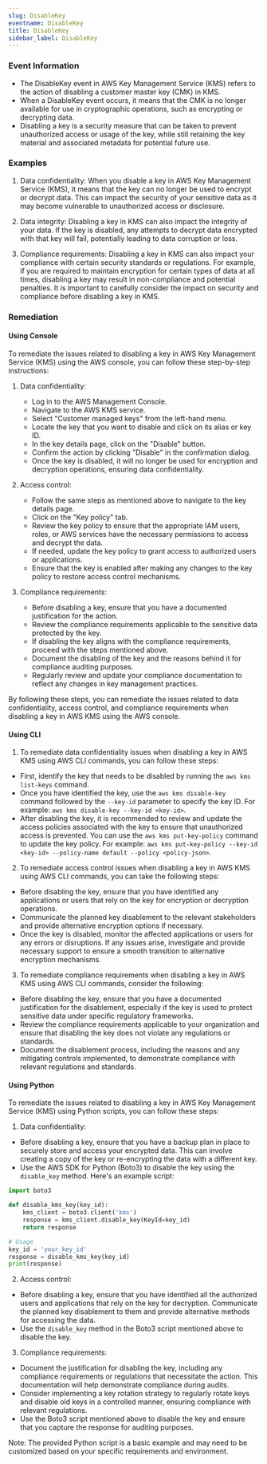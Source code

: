 ```yaml
--- 
slug: DisableKey
eventname: DisableKey
title: DisableKey
sidebar_label: DisableKey
---
```

                       
### Event Information

- The DisableKey event in AWS Key Management Service (KMS) refers to the action of disabling a customer master key (CMK) in KMS.
- When a DisableKey event occurs, it means that the CMK is no longer available for use in cryptographic operations, such as encrypting or decrypting data.
- Disabling a key is a security measure that can be taken to prevent unauthorized access or usage of the key, while still retaining the key material and associated metadata for potential future use.


### Examples

1. Data confidentiality: When you disable a key in AWS Key Management Service (KMS), it means that the key can no longer be used to encrypt or decrypt data. This can impact the security of your sensitive data as it may become vulnerable to unauthorized access or disclosure.

2. Data integrity: Disabling a key in KMS can also impact the integrity of your data. If the key is disabled, any attempts to decrypt data encrypted with that key will fail, potentially leading to data corruption or loss.

3. Compliance requirements: Disabling a key in KMS can also impact your compliance with certain security standards or regulations. For example, if you are required to maintain encryption for certain types of data at all times, disabling a key may result in non-compliance and potential penalties. It is important to carefully consider the impact on security and compliance before disabling a key in KMS.

### Remediation

#### Using Console

To remediate the issues related to disabling a key in AWS Key Management Service (KMS) using the AWS console, you can follow these step-by-step instructions:

1. Data confidentiality:
   - Log in to the AWS Management Console.
   - Navigate to the AWS KMS service.
   - Select "Customer managed keys" from the left-hand menu.
   - Locate the key that you want to disable and click on its alias or key ID.
   - In the key details page, click on the "Disable" button.
   - Confirm the action by clicking "Disable" in the confirmation dialog.
   - Once the key is disabled, it will no longer be used for encryption and decryption operations, ensuring data confidentiality.

2. Access control:
   - Follow the same steps as mentioned above to navigate to the key details page.
   - Click on the "Key policy" tab.
   - Review the key policy to ensure that the appropriate IAM users, roles, or AWS services have the necessary permissions to access and decrypt the data.
   - If needed, update the key policy to grant access to authorized users or applications.
   - Ensure that the key is enabled after making any changes to the key policy to restore access control mechanisms.

3. Compliance requirements:
   - Before disabling a key, ensure that you have a documented justification for the action.
   - Review the compliance requirements applicable to the sensitive data protected by the key.
   - If disabling the key aligns with the compliance requirements, proceed with the steps mentioned above.
   - Document the disabling of the key and the reasons behind it for compliance auditing purposes.
   - Regularly review and update your compliance documentation to reflect any changes in key management practices.

By following these steps, you can remediate the issues related to data confidentiality, access control, and compliance requirements when disabling a key in AWS KMS using the AWS console.

#### Using CLI

1. To remediate data confidentiality issues when disabling a key in AWS KMS using AWS CLI commands, you can follow these steps:

- First, identify the key that needs to be disabled by running the `aws kms list-keys` command.
- Once you have identified the key, use the `aws kms disable-key` command followed by the `--key-id` parameter to specify the key ID. For example: `aws kms disable-key --key-id <key-id>`.
- After disabling the key, it is recommended to review and update the access policies associated with the key to ensure that unauthorized access is prevented. You can use the `aws kms put-key-policy` command to update the key policy. For example: `aws kms put-key-policy --key-id <key-id> --policy-name default --policy <policy-json>`.

2. To remediate access control issues when disabling a key in AWS KMS using AWS CLI commands, you can take the following steps:

- Before disabling the key, ensure that you have identified any applications or users that rely on the key for encryption or decryption operations.
- Communicate the planned key disablement to the relevant stakeholders and provide alternative encryption options if necessary.
- Once the key is disabled, monitor the affected applications or users for any errors or disruptions. If any issues arise, investigate and provide necessary support to ensure a smooth transition to alternative encryption mechanisms.

3. To remediate compliance requirements when disabling a key in AWS KMS using AWS CLI commands, consider the following:

- Before disabling the key, ensure that you have a documented justification for the disablement, especially if the key is used to protect sensitive data under specific regulatory frameworks.
- Review the compliance requirements applicable to your organization and ensure that disabling the key does not violate any regulations or standards.
- Document the disablement process, including the reasons and any mitigating controls implemented, to demonstrate compliance with relevant regulations and standards.

#### Using Python

To remediate the issues related to disabling a key in AWS Key Management Service (KMS) using Python scripts, you can follow these steps:

1. Data confidentiality:
- Before disabling a key, ensure that you have a backup plan in place to securely store and access your encrypted data. This can involve creating a copy of the key or re-encrypting the data with a different key.
- Use the AWS SDK for Python (Boto3) to disable the key using the `disable_key` method. Here's an example script:

```python
import boto3

def disable_kms_key(key_id):
    kms_client = boto3.client('kms')
    response = kms_client.disable_key(KeyId=key_id)
    return response

# Usage
key_id = 'your_key_id'
response = disable_kms_key(key_id)
print(response)
```

2. Access control:
- Before disabling a key, ensure that you have identified all the authorized users and applications that rely on the key for decryption. Communicate the planned key disablement to them and provide alternative methods for accessing the data.
- Use the `disable_key` method in the Boto3 script mentioned above to disable the key.

3. Compliance requirements:
- Document the justification for disabling the key, including any compliance requirements or regulations that necessitate the action. This documentation will help demonstrate compliance during audits.
- Consider implementing a key rotation strategy to regularly rotate keys and disable old keys in a controlled manner, ensuring compliance with relevant regulations.
- Use the Boto3 script mentioned above to disable the key and ensure that you capture the response for auditing purposes.

Note: The provided Python script is a basic example and may need to be customized based on your specific requirements and environment.


 